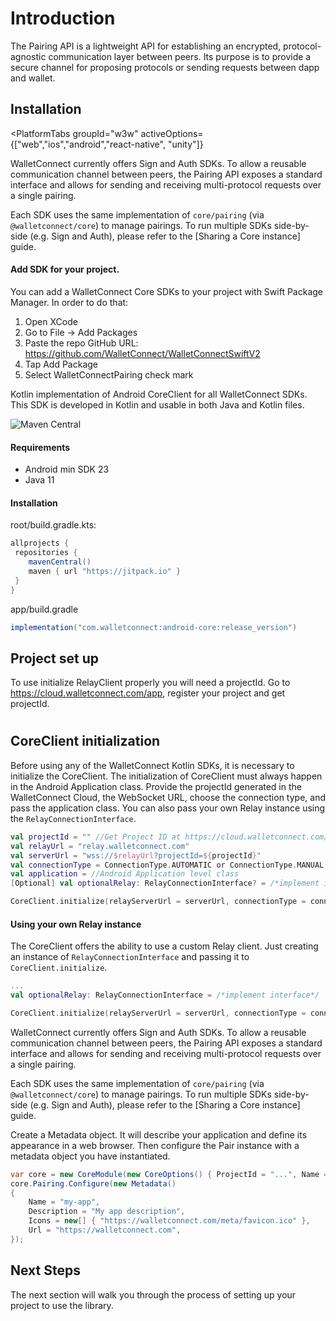 
# Introduction

The Pairing API is a lightweight API for establishing an encrypted, protocol-agnostic communication layer between peers. 
Its purpose is to provide a secure channel for proposing protocols or sending requests between dapp and wallet.
<CloudBanner />

## Installation

<PlatformTabs
	groupId="w3w"
	activeOptions={["web","ios","android","react-native", "unity"]}
>
<PlatformTabItem value="web">

WalletConnect currently offers Sign and Auth SDKs. 
To allow a reusable communication channel between peers, 
the Pairing API exposes a standard interface and allows for sending and receiving multi-protocol requests over a single pairing.

Each SDK uses the same implementation of `core/pairing` (via `@walletconnect/core`) to manage pairings. 
To run multiple SDKs side-by-side (e.g. Sign and Auth), please refer to the [Sharing a Core instance] guide.

</PlatformTabItem>
<PlatformTabItem value="ios">

#### Add SDK for your project.

You can add a WalletConnect Core SDKs to your project with Swift Package Manager. In order to do that:

1. Open XCode
2. Go to File -> Add Packages
3. Paste the repo GitHub URL: https://github.com/WalletConnect/WalletConnectSwiftV2
4. Tap Add Package
5. Select WalletConnectPairing check mark

</PlatformTabItem>
<PlatformTabItem value="android">

Kotlin implementation of Android CoreClient for all WalletConnect SDKs. This SDK is developed in Kotlin and usable in both Java and Kotlin files.

![Maven Central](https://img.shields.io/maven-central/v/com.walletconnect/android-core)

#### Requirements

* Android min SDK 23
* Java 11

#### Installation

root/build.gradle.kts:

```gradle
allprojects {
 repositories {
    mavenCentral()
    maven { url "https://jitpack.io" }
 }
}
```

app/build.gradle

```gradle
implementation("com.walletconnect:android-core:release_version")
```

## Project set up

To use initialize RelayClient properly you will need a projectId. Go to https://cloud.walletconnect.com/app, register your project and get projectId.

#
## CoreClient initialization

Before using any of the WalletConnect Kotlin SDKs, it is necessary to initialize the CoreClient. The initialization of CoreClient must always happen in the Android Application class. Provide the projectId generated in the WalletConnect Cloud, the WebSocket URL, choose the connection type, and pass the application class. You can also pass your own Relay instance using the `RelayConnectionInterface`.

```kotlin
val projectId = "" //Get Project ID at https://cloud.walletconnect.com/
val relayUrl = "relay.walletconnect.com"
val serverUrl = "wss://$relayUrl?projectId=${projectId}"
val connectionType = ConnectionType.AUTOMATIC or ConnectionType.MANUAL
val application = //Android Application level class
[Optional] val optionalRelay: RelayConnectionInterface? = /*implement interface*/

CoreClient.initialize(relayServerUrl = serverUrl, connectionType = connectionType, application = application, relay = optionalRelay)
```

#### Using your own Relay instance
The CoreClient offers the ability to use a custom Relay client. Just creating an instance of `RelayConnectionInterface` and passing it to `CoreClient.initialize`. 

```kotlin
...
val optionalRelay: RelayConnectionInterface = /*implement interface*/

CoreClient.initialize(relayServerUrl = serverUrl, connectionType = connectionType, application = application, relay = optionalRelay)
```

</PlatformTabItem>
<PlatformTabItem value="react-native">

WalletConnect currently offers Sign and Auth SDKs. 
To allow a reusable communication channel between peers, 
the Pairing API exposes a standard interface and allows for sending and receiving multi-protocol requests over a single pairing.

Each SDK uses the same implementation of `core/pairing` (via `@walletconnect/core`) to manage pairings. 
To run multiple SDKs side-by-side (e.g. Sign and Auth), please refer to the [Sharing a Core instance] guide.

</PlatformTabItem>
<PlatformTabItem value="unity">

Create a Metadata object. It will describe your application and define its appearance in a web browser. Then configure the Pair instance with a metadata object you have instantiated.

```csharp
var core = new CoreModule(new CoreOptions() { ProjectId = "...", Name = "my-app" });
core.Pairing.Configure(new Metadata()
{
    Name = "my-app",
    Description = "My app description",
    Icons = new[] { "https://walletconnect.com/meta/favicon.ico" },
    Url = "https://walletconnect.com",
});
```

</PlatformTabItem>
</PlatformTabs>

## Next Steps

The next section will walk you through the process of setting up your project to use the library.
